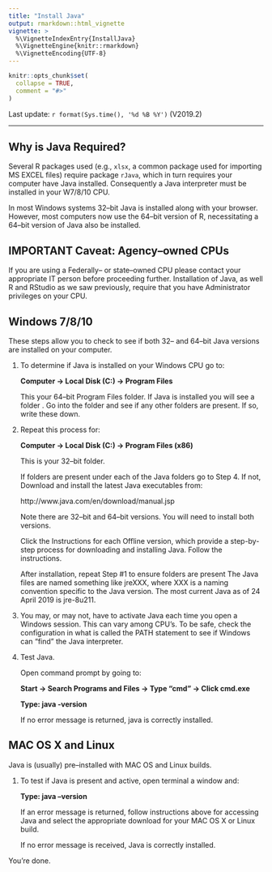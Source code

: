 ```yaml
---
title: "Install Java"
output: rmarkdown::html_vignette
vignette: >
  %\VignetteIndexEntry{InstallJava}
  %\VignetteEngine{knitr::rmarkdown}
  %\VignetteEncoding{UTF-8}
---
```


```r
knitr::opts_chunk$set(
  collapse = TRUE,
  comment = "#>"
)
```

Last update: `r format(Sys.time(), '%d %B %Y')` (V2019.2)

---

## Why is Java Required?

Several R packages used (e.g., `xlsx`, a common package used for importing MS EXCEL files) require package `rJava`, which in turn requires your computer have Java installed.  Consequently a Java interpreter must be installed in your W7/8/10 CPU.  

In most Windows systems 32--bit Java is installed along with your browser.  However, most computers now use the 64--bit version of R, necessitating a 64--bit version of Java also be installed.  

## IMPORTANT Caveat: Agency--owned CPUs

If you are using a Federally-- or state--owned CPU please contact your appropriate IT person before proceeding further.  Installation of Java, as well R and RStudio as we saw previously, require that you have Administrator privileges on your CPU.

## Windows 7/8/10

These steps allow you to check to see if both 32-- and 64--bit Java versions are installed on your computer.  

1. To determine if Java is installed on your Windows CPU go to:

    **Computer → Local Disk (C:) → Program Files** 

    This your 64--bit Program Files folder.  If Java is installed you will see a folder \Java.  Go into the folder and see if any other folders are present.  If so, write these down.  

2. Repeat this process for: 

    **Computer → Local Disk (C:) → Program Files (x86)**

    This is your 32--bit folder.

    If folders are present under each of the Java folders go to Step 4.  If not, Download and install the latest Java executables from:

    http://www.java.com/en/download/manual.jsp

    Note there are 32--bit and 64--bit versions.  You will need to install both versions.   

    Click the Instructions for each Offline version, which provide a step-by-step process for downloading and installing Java.  Follow the instructions.

    After installation, repeat Step #1 to ensure folders are present  The Java files are named something like jreXXX, where XXX is a naming convention specific to the Java version.  The most current Java as of 24 April 2019 is jre-8u211.

3.	You may, or may not, have to activate Java each time you open a Windows session.  This can vary among CPU's.  To be safe, check the configuration in what is called the PATH statement to see if Windows can "find" the Java interpreter.  

4.	Test Java.

    Open command prompt by going to:
    
    **Start → Search Programs and Files → Type “cmd” → Click cmd.exe**
    
    **Type:  java -version**
	  
    If no error message is returned, java is correctly installed.  
    
## MAC OS X and Linux

Java is (usually) pre--installed with MAC OS and Linux builds.  

1. To test if Java is present and active, open terminal a window and:

    **Type:  java –version**

    If an error message is returned, follow instructions above for accessing Java and select the appropriate download for your MAC OS X or Linux build.

    If no error message is received, Java is correctly installed.
    
You're done.




